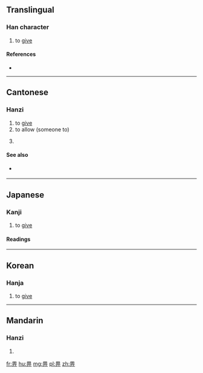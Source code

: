 {{also|異}}
==Translingual==

===Han character===
{{Han char|rn=102|rad=田|as=03|sn=8|four=60221|canj=WML|ids=⿱田丌}}

# to [[give]]

====References====
* {{Han ref|kx=0759.160|dkj=21748|dj=1169.170|hdz=42530.060|uh=7540}}

----

==Cantonese==

===Hanzi===
{{yue-hanzi|jyut=bei2|y=bei2}}

# to [[give]]
# to allow (someone to)
# {{rfdef|lang=yue}}
#: {{usex|lang=yue|講'''畀'''你知}}

<!--Usage notes describing 俾, 畀, and 被 would be appreciated-->

====See also====
* {{sense|give}} {{qualifier|Mandarin|formal Cantonese}} {{zh-l|給}}

----

==Japanese==

===Kanji===
{{ja-kanji|grade=|rs=田03}}

# to [[give]]

====Readings====
{{ja-readings
|on=[[ひ]] (hi)
|kun=[[あたえるもの]] (ataerumono)
}}

----

==Korean==

===Hanja===
{{ko-hanja|hangeul=비|eumhun=|rv=bi|mr=pi|y=pi}}

# to [[give]]

----

==Mandarin==

===Hanzi===
{{cmn-hanzi|pin=[[bì]] ([[bi4]])|wg=pi<sup>4</sup>}}

# {{defn|lang=cmn|sort=田03}}

[[fr:畀]]
[[hu:畀]]
[[mg:畀]]
[[pl:畀]]
[[zh:畀]]